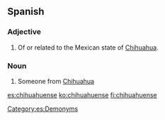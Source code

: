 ==Spanish==

===Adjective===
{{es-adj}}

# Of or related to the Mexican state of [[Chihuahua]].

===Noun===
{{es-noun|mf}}

# Someone from [[Chihuahua]]

[[Category:es:Demonyms]]

[[es:chihuahuense]]
[[ko:chihuahuense]]
[[fi:chihuahuense]]